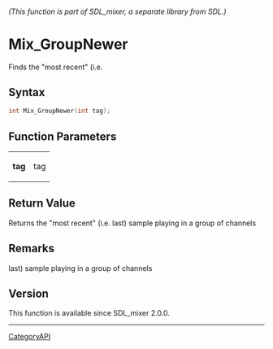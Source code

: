 ====== (This function is part of SDL_mixer, a separate library from SDL.) ======
= Mix_GroupNewer =

Finds the "most recent" (i.e.

== Syntax ==

<syntaxhighlight lang='c'>
int Mix_GroupNewer(int tag);
</syntaxhighlight>

== Function Parameters ==

{|
|'''tag'''
|tag
|}

== Return Value ==

Returns the "most recent" (i.e. last) sample playing in a group of channels

== Remarks ==

last) sample playing in a group of channels

== Version ==

This function is available since SDL_mixer 2.0.0.

----
[[CategoryAPI]]


